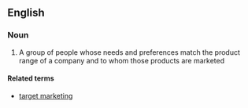 ==English==

===Noun===
{{wikipedia}}
{{en-noun|sg=[[target]] [[market]]}}

# A group of people whose needs and preferences match the product range of a company and to whom those products are marketed

====Related terms====
*[[target marketing]]
